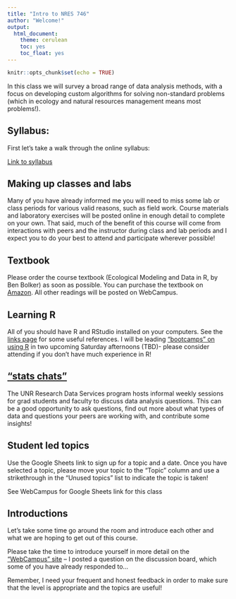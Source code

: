 ```yaml
---
title: "Intro to NRES 746"
author: "Welcome!"
output: 
  html_document: 
    theme: cerulean
    toc: yes
    toc_float: yes
---
```


```r
knitr::opts_chunk$set(echo = TRUE)
```


In this class we will survey a broad range of data analysis methods, with a focus on developing custom algorithms for solving non-standard problems (which in ecology and natural resources management means most problems!).

## Syllabus:
First let's take a walk through the online syllabus:

[Link to syllabus](index.html)

## Making up classes and labs
Many of you have already informed me you will need to miss some lab or class periods for various valid reasons, such as field work. Course materials and laboratory exercises will be posted online in enough detail to complete on your own. That said, much of the benefit of this course will come from interactions with peers and the instructor during class and lab periods and I expect you to do your best to attend and participate wherever possible!  

## Textbook
Please order the course textbook (Ecological Modeling and Data in R, by Ben Bolker) as soon as possible. You can purchase the textbook on [Amazon](https://www.amazon.com/Ecological-Models-Data-Benjamin-Bolker/dp/0691125228). All other readings will be posted on WebCampus.  

## Learning R
All of you should have R and RStudio installed on your computers. See the [links page](https://kevintshoemaker.github.io/NRES-746/) for some useful references. I will be leading ["bootcamps" on using R](https://kevintshoemaker.github.io/R-Bootcamp/index.html) in two upcoming Saturday afternoons (TBD)- please consider attending if you don't have much experience in R!

## ["stats chats"](https://guides.library.unr.edu/StatsChats)
The UNR Research Data Services program hosts informal weekly sessions for grad students and faculty to discuss data analysis questions. This can be a good opportunity to ask questions, find out more about what types of data and questions your peers are working with, and contribute some insights!  

## Student led topics
Use the Google Sheets link to sign up for a topic and a date. Once you have selected a topic, please move your topic to the "Topic" column and use a strikethrough in the "Unused topics" list to indicate the topic is taken!  

See WebCampus for Google Sheets link for this class

## Introductions
Let's take some time go around the room and introduce each other and what we are hoping to get out of this course. 

Please take the time to introduce yourself in more detail on the ["WebCampus" site](https://unr.canvaslms.com/courses/45665) -- I posted a question on the discussion board, which some of you have already responded to...  

Remember, I need your frequent and honest feedback in order to make sure that the level is appropriate and the topics are useful!





